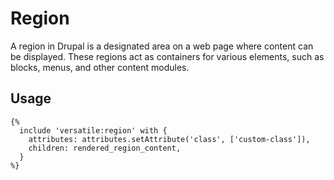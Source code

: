 # Region

A region in Drupal is a designated area on a web page where content can be displayed. These regions act as containers for various elements, such as blocks, menus, and other content modules.

## Usage

```twig
{%
  include 'versatile:region' with {
    attributes: attributes.setAttribute('class', ['custom-class']),
    children: rendered_region_content,
  }
%}
```
